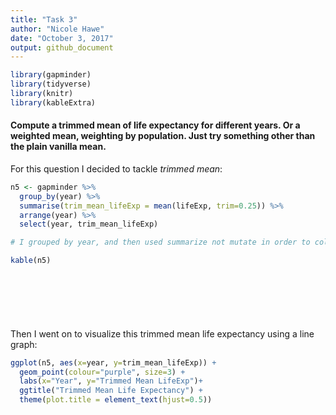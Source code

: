 ```yaml
---
title: "Task 3"
author: "Nicole Hawe"
date: "October 3, 2017"
output: github_document
---
```


```r
library(gapminder)
library(tidyverse)
library(knitr)
library(kableExtra)
```



#### Compute a trimmed mean of life expectancy for different years. Or a weighted mean, weighting by population. Just try something other than the plain vanilla mean.

For this question I decided to tackle *trimmed mean*:

```r
n5 <- gapminder %>% 
  group_by(year) %>% 
  summarise(trim_mean_lifeExp = mean(lifeExp, trim=0.25)) %>% 
  arrange(year) %>% 
  select(year, trim_mean_lifeExp)

# I grouped by year, and then used summarize not mutate in order to collaspe the years into one row not add columns with the trimmed mean but having multiple years

kable(n5)



  
  
  
```

Then I went on to visualize this trimmed mean life expectancy using a line graph:

```r
ggplot(n5, aes(x=year, y=trim_mean_lifeExp)) +
  geom_point(colour="purple", size=3) +
  labs(x="Year", y="Trimmed Mean LifeExp")+
  ggtitle("Trimmed Mean Life Expectancy") +
  theme(plot.title = element_text(hjust=0.5))
```


